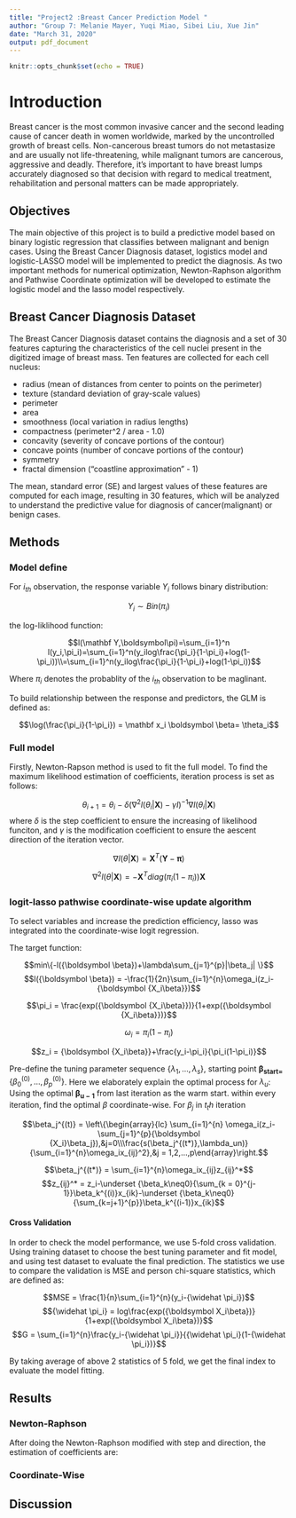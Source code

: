 ```yaml
---
title: "Project2 :Breast Cancer Prediction Model "
author: "Group 7: Melanie Mayer, Yuqi Miao, Sibei Liu, Xue Jin"
date: "March 31, 2020"
output: pdf_document
---
```


```r
knitr::opts_chunk$set(echo = TRUE)
```

# Introduction

Breast cancer is the most common invasive cancer and the second leading cause of cancer death in women worldwide, marked by the uncontrolled growth of breast cells. Non-cancerous breast tumors do not metastasize and are usually not  life-threatening, while malignant tumors are cancerous, aggressive and deadly. Therefore, it’s important to have breast lumps accurately diagnosed so that decision with regard to medical treatment, rehabilitation and personal matters can be made appropriately. 

## Objectives
The main objective of this project is to build a predictive model based on binary logistic regression that classifies between malignant and benign cases. Using the Breast Cancer Diagnosis dataset, logistics model and logistic-LASSO model will be implemented to predict the diagnosis. As two important methods for numerical optimization, Newton-Raphson algorithm and Pathwise Coordinate optimization will be developed to estimate the logistic model and the lasso model respectively. 

## Breast Cancer Diagnosis Dataset
The Breast Cancer Diagnosis dataset contains the diagnosis and a set of 30 features capturing the characteristics of the cell nuclei present in the digitized image of breast mass. Ten features are collected for each cell nucleus:

* radius (mean of distances from center to points on the perimeter) 
* texture (standard deviation of gray-scale values) 
* perimeter 
* area 
* smoothness (local variation in radius lengths) 
* compactness (perimeter^2 / area - 1.0) 
* concavity (severity of concave portions of the contour) 
* concave points (number of concave portions of the contour) 
* symmetry 
* fractal dimension (“coastline approximation” - 1) 

The mean, standard error (SE) and largest values of these features are computed for each image, resulting in 30 features, which will be analyzed to understand the predictive value for diagnosis of cancer(malignant) or benign cases.

## Methods
### Model define

For $i_{th}$ observation, the response variable $Y_i$ follows binary distribution:

$$Y_i\sim Bin(\pi_i)$$

the log-liklihood function:

$$l(\mathbf Y,\boldsymbol\pi)=\sum_{i=1}^n l(y_i,\pi_i)=\sum_{i=1}^n(y_ilog\frac{\pi_i}{1-\pi_i}+log(1-\pi_i))\\=\sum_{i=1}^n(y_ilog\frac{\pi_i}{1-\pi_i}+log(1-\pi_i))$$

Where $\pi_i$ denotes the probablity of the $i_{th}$ observation to be maglinant.

To build relationship between the response and predictors, the GLM is defined as:

$$\log(\frac{\pi_i}{1-\pi_i}) = \mathbf x_i \boldsymbol \beta= \theta_i$$



### Full model

Firstly, Newton-Rapson method is used to fit the full model. To find the maximum likelihood estimation of coefficients, iteration process is set as follows:

$$\theta_{i+1}  = \theta_{i} -\delta (\nabla^2l(\theta_{i}|\boldsymbol X)-\gamma I)^{-1}\nabla l(\theta_{i}|\boldsymbol X) $$
where $\delta$ is the step coefficient to ensure the increasing of likelihood funciton, and $\gamma$ is the modification coefficient to ensure the aescent direction of the iteration vector.

$$\nabla l(\theta|\boldsymbol X)=\mathbf X^T(\mathbf Y-\boldsymbol \pi)$$

$$\nabla^2 l(\theta|\boldsymbol X)=-\mathbf X^Tdiag(\pi_i(1-\pi_i))\mathbf X$$

### logit-lasso pathwise coordinate-wise update algorithm

To select variables and increase the prediction efficiency, lasso was integrated into the coordinate-wise logit regression. 

The target function:

$$min\{-l({\boldsymbol \beta})+\lambda\sum_{j=1}^{p}|\beta_j| \}$$
$$l({\boldsymbol \beta}) = -\frac{1}{2n}\sum_{i=1}^{n}\omega_i(z_i-{\boldsymbol {X_i\beta}})$$

$$\pi_i = \frac{exp({\boldsymbol {X_i\beta}})}{1+exp({\boldsymbol {X_i\beta}})}$$

$$\omega_i = \pi_i(1-\pi_i)$$

$$z_i = {\boldsymbol {X_i\beta}}+\frac{y_i-\pi_i}{\pi_i(1-\pi_i)}$$

Pre-define the tuning parameter sequence $\{\lambda_1,...,\lambda_s\}$, starting point ${\boldsymbol{\beta_{start=}}}\{\beta_0^{(0)},...,\beta_p^{(0)}\}$. Here we elaborately explain the optimal process for $\lambda_u$: Using the optimal $\boldsymbol {\beta_{u-1}}$ from last iteration as the warm start. within every iteration, find the optimal $\beta$ coordinate-wise.
For $\beta_j$ in $t_th$ iteration

$$\beta_j^{(t)} = \left\{\begin{array}{lc} \sum_{i=1}^{n} \omega_i(z_i-\sum_{j=1}^{p}{\boldsymbol {X_i}\beta_j}),&j=0\\\frac{s(\beta_j^{(t*)},\lambda_un)}{\sum_{i=1}^{n}\omega_ix_{ij}^2},&j = 1,2,...,p\end{array}\right.$$

$$\beta_j^{(t*)} = \sum_{i=1}^{n}\omega_ix_{ij}z_{ij}^*$$
$$z_{ij}^* = z_i-\underset {\beta_k\neq0}{\sum_{k = 0}^{j-1}}\beta_k^{(i)}x_{ik}-\underset {\beta_k\neq0}{\sum_{k=j+1}^{p}}\beta_k^{(i-1)}x_{ik}$$

#### Cross Validation

In order to check the model performance, we use 5-fold cross validation. Using training dataset  to choose the best tuning parameter and fit model, and using test dataset to evaluate the final prediction. The statistics we use to compare the validation is MSE and person chi-square statistics, which are defined as:

$$MSE = \frac{1}{n}\sum_{i=1}^{n}(y_i-{\widehat \pi_i})$$
$${\widehat \pi_i} = log\frac{exp({\boldsymbol X_i\beta})}{1+exp({\boldsymbol X_i\beta})}$$
$$G = \sum_{i=1}^{n}\frac{y_i-{\widehat \pi_i}}{{\widehat \pi_i}(1-{\widehat \pi_i})}$$

By taking average of above 2 statistics of 5 fold, we get the final index to evaluate the model fitting.

## Results
### Newton-Raphson

After doing the Newton-Raphson modified with step and direction, the estimation of coefficients are:

\begin{center}
\includegraphics{./results/NR.JPG}
\end{center}

\begin{center}
Table 1. Estimated coefficients under Newton-Raphson method
\end{center}

### Coordinate-Wise



## Discussion
 
